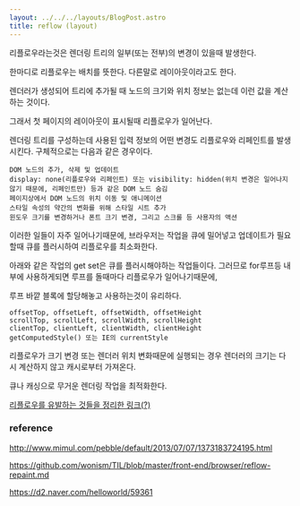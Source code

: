 ```yaml
---
layout: ../../../layouts/BlogPost.astro
title: reflow (layout)
---
```


리플로우라는것은 렌더링 트리의 일부\(또는 전부\)의 변경이 있을때 발생한다.

한마디로 리플로우는 배치를 뜻한다. 다른말로 레이아웃이라고도 한다.

렌더러가 생성되어 트리에 추가될 때 노드의 크기와 위치 정보는 없는데 이런 값을 계산하는 것이다.

그래서 첫 페이지의 레이아웃이 표시될때 리플로우가 일어난다.

렌더링 트리를 구성하는데 사용된 입력 정보의 어떤 변경도 리플로우와 리페인트를 발생시킨다. 구체적으로는 다음과 같은 경우이다.

```
DOM 노드의 추가, 삭제 및 업데이트
display: none(리플로우와 리페인트) 또는 visibility: hidden(위치 변경은 일어나지 않기 때문에, 리페인트만) 등과 같은 DOM 노드 숨김
페이지상에서 DOM 노드의 위치 이동 및 애니메이션
스타일 속성의 약간의 변화를 위해 스타일 시트 추가
윈도우 크기를 변경하거나 폰트 크기 변경, 그리고 스크롤 등 사용자의 액션
```

이러한 일들이 자주 일어나기때문에, 브라우저는 작업을 큐에 밀어넣고 업데이트가 필요할때 큐를 플러시하여 리플로우를 최소화한다.

아래와 같은 작업의 get set은 큐를 플러시해야하는 작업들이다. 그러므로 for루프등 내부에 사용하게되면 루프를 돌때마다 리플로우가 일어나기때문에,

루프 바깥 블록에 할당해놓고 사용하는것이 유리하다.

```
offsetTop, offsetLeft, offsetWidth, offsetHeight
scrollTop, scrollLeft, scrollWidth, scrollHeight
clientTop, clientLeft, clientWidth, clientHeight
getComputedStyle() 또는 IE의 currentStyle
```

리플로우가 크기 변경 또는 렌더러 위치 변화때문에 실행되는 경우 렌더러의 크기는 다시 계산하지 않고 캐시로부터 가져온다.

큐나 캐싱으로 무거운 렌더링 작업을 최적화한다.

[리플로우를 유발하는 것들을 정리한 링크(?)](https://gist.github.com/paulirish/5d52fb081b3570c81e3a)

### reference

http://www.mimul.com/pebble/default/2013/07/07/1373183724195.html

https://github.com/wonism/TIL/blob/master/front-end/browser/reflow-repaint.md

https://d2.naver.com/helloworld/59361